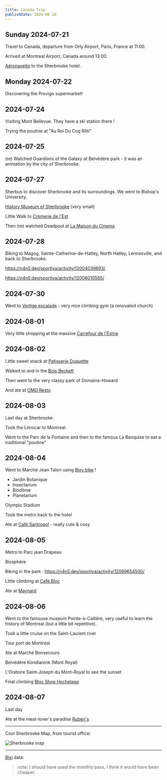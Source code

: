 ```yaml
---
title: Canada Trip
publishDate: 2024-08-10
---
```




<VisitingMap data={data}>

<div class="day" id="2024-07-21">

## Sunday 2024-07-21

Travel to Canada, departure from Orly Airport, Paris, France at 11:00.

Arrived at Montreal Airport, Canada around 13:00.

[Aéronavette](https://aeronavette.ca/) to the Sherbrooke hotel.

</div>

<div class="day" id="2024-07-22">

## Monday 2024-07-22

Discovering the Provigo supermarket!

</div>

<div class="day" id="2024-07-24">

## 2024-07-24

Visiting Mont Bellevue. They have a ski station there !

Trying the poutine at "Au Roi Du Coq Rôti"

</div>

<div class="day" id="2024-07-25">

## 2024-07-25

(re) Watched Guardians of the Galaxy at Belvédère park - it was an animation by the city of Sherbrooke.

</div>

<div class="day" id="2024-07-27">

## 2024-07-27

Sherbus to discover Sherbrooke and its surroundings. We went to Bishop's University.

[History Museum of Sherbrooke](https://mhist.org/) (very small)

Little Walk to [Crémerie de l'Est](https://cremeriedelest.com/)

Then (re) watched Deadpool at [La Maison du Cinema](https://lamaisonducinema.com/)

</div>

<div class="day" id="2024-07-28">

## 2024-07-28

Biking to Magog, Sainte-Catherine-de-Hatley, North Hatley, Lennoxville, and back to Sherbrooke.

https://n4n5.dev/sportiva/activity/12004039693/

https://n4n5.dev/sportiva/activity/12006010585/

</div>

<div class="day" id="2024-07-30">

## 2024-07-30

Went to [Vertige escalade](http://vertige-escalade.com/) - very nice climbing gym (a renovated church)

</div>


<div class="day" id="2024-08-01">

## 2024-08-01

Very little shopping at the massive [Carrefour de l'Estrie](https://carrefourdelestrie.com/)

</div>


<div class="day" id="2024-08-02">

## 2024-08-02

Little sweet snack at [Patisserie Duquette](https://patisserieduquette.com/)

Walked to and in the [Bois Beckett](https://www.boisbeckett.org/)

Then went to the very classy park of Domaine-Howard

And ate at [OMG Resto](https://omgresto.com/)

</div>

<div class="day" id="2024-08-03">

## 2024-08-03

Last day at Sherbrooke.

Took the Limocar to Montreal.

Went to the Parc de la Fontaine and then to the famous La Banquise to eat a traditional "poutine"

</div>

<div class="day" id="2024-08-04">

## 2024-08-04


Went to Marché Jean Talon using [Bixy bike](https://bixi.com/) !



- Jardin Botanique
- Insectarium
- Biodôme
- Planetarium

Olympic Stadium

Took the metro back to the hotel

Ate at [Café Santropol](https://www.santropol.com/) - really cute & cosy

</div>

<div class="day" id="2024-08-05">

## 2024-08-05

Metro to Parc jean Drapeau

Biosphère

Biking in the park : https://n4n5.dev/sportiva/activity/12069654500/

Little climbing at [Café Bloc](https://www.cafebloc.com/)

Ate at [Maynard](https://www.restomaynard.ca/)

</div>

<div class="day" id="2024-08-06">

## 2024-08-06

Went to the famouse museum Pointe-à-Callière, very useful to learn the history of Montreal (but a little bit repetitive).

Took a little cruise on the Saint-Laurent river

Tour port de Montréal

Ate at Marché Bonsecours

Belvédère Kondiaronk (Mont Royal)

L'Oratoire Saint-Joseph du Mont-Royal to see the sunset

Final climbing [Bloc Shop Hochelaga](https://blocshop.com/hochelaga/)

</div>

<div class="day" id="2024-08-07">

## 2024-08-07

Last day

Ate at the meat-lover's paradise [Ruben's](https://reubens.ca/)

</div>

</VisitingMap>

---

Cool Sherbrooke Map, from tourist office:



<Image src={SherbrookeMap} alt="Sherbrooke map"/>

---

[Bixi](https://bixi.com/) data:

> note: I should have used the monthly pass, I think it would have been cheaper.


<AutoTable data={BixiData} />
